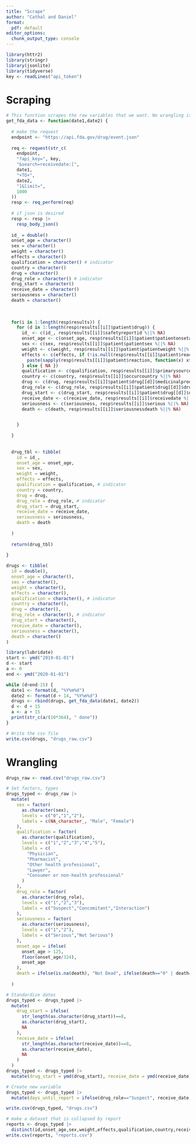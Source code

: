 ```yaml
---
title: "Scrape"
author: "Cathal and Daniel"
format:
  pdf: default
editor_options: 
  chunk_output_type: console
---
```


```r
library(httr2)
library(stringr)
library(jsonlite)
library(tidyverse)
key <- readLines("api_token")
```


# Scraping

```r
# This function scrapes the raw variables that we want. No wrangling is done here
get_fda_data <- function(date1,date2) {
  
  # make the request
  endpoint <- "https://api.fda.gov/drug/event.json"
  
  req <- request(str_c(
    endpoint,  
    "?api_key=", key, 
    "&search=receivedate:[", 
    date1, 
    "+TO+", 
    date2, 
    "]&limit=",
    1000
  ))
  resp <- req_perform(req)
  
  # if json is desired
  resp <- resp |>
    resp_body_json()
  
  id_ = double()
  onset_age = character()
  sex = character()
  weight = character()
  effects = character()
  qualification = character() # indicator
  country = character()
  drug = character()
  drug_role = character() # indicator
  drug_start = character()
  receive_date = character()
  seriousness = character()
  death = character()
  
  
  
  for(i in 1:length(resp$results)) {
    for (d in 1:length(resp$results[[i]]$patient$drug)) {
      id_ <- c(id_, resp$results[[i]]$safetyreportid %||% NA)
      onset_age <- c(onset_age, resp$results[[i]]$patient$patientonsetage %||% NA)
      sex <- c(sex, resp$results[[i]]$patient$patientsex %||% NA)
      weight <- c(weight, resp$results[[i]]$patient$patientweight %||% NA)
      effects <- c(effects, if (!is.null(resp$results[[i]]$patient$reaction)) {
        paste(sapply(resp$results[[i]]$patient$reaction, function(x) x$reactionmeddrapt %||% NA), collapse = ";")
      } else { NA })
      qualification <- c(qualification, resp$results[[i]]$primarysource$qualification %||% NA)
      country <- c(country, resp$results[[i]]$occurcountry %||% NA)
      drug <- c(drug, resp$results[[i]]$patient$drug[[d]]$medicinalproduct %||% NA)
      drug_role <- c(drug_role, resp$results[[i]]$patient$drug[[d]]$drugcharacterization %||% NA)
      drug_start <- c(drug_start, resp$results[[i]]$patient$drug[[d]]$drugstartdate %||% NA)
      receive_date <- c(receive_date, resp$results[[i]]$receivedate %||% NA)
      seriousness <- c(seriousness, resp$results[[i]]$serious %||% NA)
      death <- c(death, resp$results[[i]]$seriousnessdeath %||% NA)


    }
    
  }
  
  
  drug_tbl <- tibble(
    id = id_,
    onset_age = onset_age,
    sex = sex,
    weight = weight,
    effects = effects,
    qualification = qualification, # indicator
    country = country,
    drug = drug,
    drug_role = drug_role, # indicator
    drug_start = drug_start,
    receive_date = receive_date,
    seriousness = seriousness,
    death = death
    
  )
    
  return(drug_tbl)
  
}

drugs <- tibble(
  id = double(),
  onset_age = character(),
  sex = character(),
  weight = character(),
  effects = character(),
  qualification = character(), # indicator
  country = character(),
  drug = character(),
  drug_role = character(), # indicator
  drug_start = character(),
  receive_date = character(),
  seriousness = character(),
  death = character()
)

library(lubridate)
start <- ymd("2019-01-01")
d <- start
a <- 0
end <- ymd("2020-01-01")

while (d<end-15) {
  date1 <- format(d, "%Y%m%d")
  date2 <- format(d + 14, "%Y%m%d")
  drugs <- rbind(drugs, get_fda_data(date1, date2))
  d <- d + 15
  a <- a + 15
  print(str_c(a/(10*364), " done"))
}

# Write the csv file
write.csv(drugs, "drugs_raw.csv")
```

# Wrangling

```r
drugs_raw <- read.csv("drugs_raw.csv")

# Set factors, types
drugs_typed <- drugs_raw |>
  mutate(
    sex = factor(
      as.character(sex), 
      levels = c("0","1","2"), 
      labels = c(NA_character_, "Male", "Female")
    ),
    qualification = factor(
      as.character(qualification),
      levels = c("1","2","3","4","5"),
      labels = c(
        "Physician",
        "Pharmacist",
        "Other health professional",
        "Lawyer", 
        "Consumer or non-health professional"
      )
    ),
    drug_role = factor(
      as.character(drug_role),
      levels = c("1","2","3"),
      labels = c("Suspect","Concomitant","Interaction")
    ),
    seriousness = factor(
      as.character(seriousness),
      levels = c("1","2"),
      labels = c("Serious","Not Serious")
    ),
    onset_age = ifelse(
      onset_age > 125,
      floor(onset_age/324),
      onset_age
    ),
    death = ifelse(is.na(death), "Not Dead", ifelse(death=="0" | death==0, "Not Dead", "Dead"))
    
  )

# Standardize dates
drugs_typed <- drugs_typed |>
  mutate(
    drug_start = ifelse(
      str_length(as.character(drug_start))==8,
      as.character(drug_start),
      NA
    ),
    receive_date = ifelse(
      str_length(as.character(receive_date))==8,
      as.character(receive_date),
      NA
    )
  )
drugs_typed <- drugs_typed |>
  mutate(drug_start = ymd(drug_start), receive_date = ymd(receive_date))

# Create new variable
drugs_typed <- drugs_typed |>
  mutate(days_until_report = ifelse(drug_role=="Suspect", receive_date - drug_start, NA))

write.csv(drugs_typed, "drugs.csv")

# make a dataset that is collapsed by report
reports <- drugs_typed |>
  distinct(id,onset_age,sex,weight,effects,qualification,country,receive_date,seriousness,death)
write.csv(reports, "reports.csv")
```

